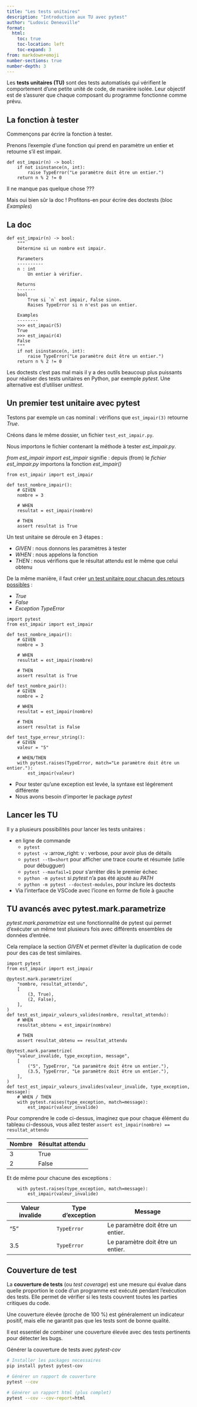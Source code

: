 ```yaml
---
title: "Les tests unitaires"
description: "Introduction aux TU avec pytest"
author: "Ludovic Deneuville"
format:
  html:
    toc: true
    toc-location: left
    toc-expand: 3
from: markdown+emoji
number-sections: true
number-depth: 3
---
```



Les **tests unitaires (TU)** sont des tests automatisés qui vérifient le comportement d'une petite unité de code, de manière isolée. Leur objectif est de s'assurer que chaque composant du programme fonctionne comme prévu.

## La fonction à tester

Commençons par écrire la fonction à tester.

Prenons l'exemple d'une fonction qui prend en paramètre un entier et retourne s'il est impair.

```.python
def est_impair(n) -> bool:
    if not isinstance(n, int):
        raise TypeError("Le paramètre doit être un entier.")
    return n % 2 != 0
```

Il ne manque pas quelque chose ???

Mais oui bien sûr la doc ! Profitons-en pour écrire des doctests (bloc *Examples*)

## La doc

```.python
def est_impair(n) -> bool:
    """
    Détermine si un nombre est impair. 

    Parameters
    ----------
    n : int
        Un entier à vérifier.

    Returns
    -------
    bool
        True si `n` est impair, False sinon.
        Raises TypeError si n n'est pas un entier.

    Examples
    --------
    >>> est_impair(5)
    True
    >>> est_impair(4)
    False
    """
    if not isinstance(n, int):
        raise TypeError("Le paramètre doit être un entier.")
    return n % 2 != 0
```

Les doctests c'est pas mal mais il y a des outils beaucoup plus puissants pour réaliser des tests unitaires en Python, par exemple *pytest*. Une alternative est d'utiliser *unittest*.

## Un premier test unitaire avec pytest

Testons par exemple un cas nominal : vérifions que `est_impair(3)` retourne *True*.

Créons dans le même dossier, un fichier `test_est_impair.py`. 

Nous importons le fichier contenant la méthode à tester *est_impair.py*.

*from est_impair import est_impair* signifie : depuis (from) le *fichier est_impair.py* importons la fonction *est_impair()*

```.python
from est_impair import est_impair

def test_nombre_impair():
    # GIVEN
    nombre = 3

    # WHEN
    resultat = est_impair(nombre)

    # THEN
    assert resultat is True
```

Un test unitaire se déroule en 3 étapes :

- *GIVEN* : nous donnons les paramètres à tester
- *WHEN* : nous appelons la fonction
- *THEN* : nous vérifions que le résultat attendu est le même que celui obtenu

De la même manière, il faut créer [un test unitaire pour chacun des retours possibles]{.underline} :

- *True*
- *False*
- *Exception TypeError*

```.python
import pytest
from est_impair import est_impair

def test_nombre_impair():
    # GIVEN
    nombre = 3

    # WHEN
    resultat = est_impair(nombre)

    # THEN
    assert resultat is True

def test_nombre_pair():
    # GIVEN
    nombre = 2

    # WHEN
    resultat = est_impair(nombre)

    # THEN
    assert resultat is False

def test_type_erreur_string():
    # GIVEN
    valeur = "5"

    # WHEN/THEN
    with pytest.raises(TypeError, match="Le paramètre doit être un entier."):
        est_impair(valeur)
```

::: {.callout-caution title="Remarques"}
- Pour tester qu'une exception est levée, la syntaxe est légérement différente
- Nous avons besoin d'importer le package *pytest*
:::

## Lancer les TU

Il y a plusieurs possibilités pour lancer les tests unitaires :

- en ligne de commande
  - `pytest`
  - `pytest -v` :arrow_right: v : verbose, pour avoir plus de détails
  - `pytest --tb=short` pour afficher une trace courte et résumée (utile pour débugguer)
  - `pytest --maxfail=1` pour s'arrêter dès le premier échec
  - `python -m pytest` si *pytest* n'a pas été ajouté au *PATH*
  - `python -m pytest --doctest-modules`, pour inclure les doctests
- Via l'interface de VSCode avec l'icone en forme de fiole à gauche


## TU avancés avec pytest.mark.parametrize

*pytest.mark.parametrize* est une fonctionnalité de pytest qui permet d'exécuter un même test plusieurs fois avec différents ensembles de données d'entrée. 

Cela remplace la section *GIVEN* et permet d'éviter la duplication de code pour des cas de test similaires.

```.python
import pytest
from est_impair import est_impair

@pytest.mark.parametrize(
    "nombre, resultat_attendu",
    [
        (3, True),
        (2, False),
    ],
)
def test_est_impair_valeurs_valides(nombre, resultat_attendu):
    # WHEN
    resultat_obtenu = est_impair(nombre) 

    # THEN
    assert resultat_obtenu == resultat_attendu

@pytest.mark.parametrize(
    "valeur_invalide, type_exception, message",
    [
        ("5", TypeError, "Le paramètre doit être un entier."),
        (3.5, TypeError, "Le paramètre doit être un entier."),
    ],
)
def test_est_impair_valeurs_invalides(valeur_invalide, type_exception, message):
    # WHEN / THEN
    with pytest.raises(type_exception, match=message):
        est_impair(valeur_invalide)
```

Pour comprendre le code ci-dessus, imaginez que pour chaque élément du tableau ci-dessous, vous allez tester `assert est_impair(nombre) == resultat_attendu`

| **Nombre** | **Résultat attendu** |
|------------|----------------------|
| 3          | True                 |
| 2          | False                |

Et de même pour chacune des exceptions :

```.python
    with pytest.raises(type_exception, match=message):
        est_impair(valeur_invalide)
```

| **Valeur invalide** | **Type d'exception** | **Message**                          |
|---------------------|----------------------|--------------------------------------|
| "5"                 | `TypeError`         | Le paramètre doit être un entier.    |
| 3.5                 | `TypeError`         | Le paramètre doit être un entier.    |


## Couverture de test

La **couverture de tests** (ou *test coverage*) est une mesure qui évalue dans quelle proportion le code d'un programme est exécuté pendant l'exécution des tests. Elle permet de vérifier si les tests couvrent toutes les parties critiques du code. 

Une couverture élevée (proche de 100 %) est généralement un indicateur positif, mais elle ne garantit pas que les tests sont de bonne qualité. 

Il est essentiel de combiner une couverture élevée avec des tests pertinents pour détecter les bugs.

Générer la couverture de tests avec *pytest-cov*

```.bash
# Installer les packages necessaires
pip install pytest pytest-cov

# Générer un rapport de couverture
pytest --cov

# Générer un rapport html (plus complet)
pytest --cov --cov-report=html
```
